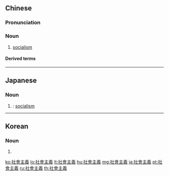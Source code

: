 {{also|社会主義|社会主义}}
==Chinese==
{{zh-forms|s=社会主义|type=22}}

===Pronunciation===
{{zh-pron
|m=shèhuìzhǔyì
|c=se5 wui6-2 zyu2 ji6
|mn=siā-hōe-chú-gī
|cat=n
}}

===Noun===
{{zh-noun}}

# [[socialism]]

====Derived terms====
{{zh-der|民主社會主義}}

{{zh-cat|Intermediate|Politics}}

----

==Japanese==
{{ja-kanjitab|しゃ|かい|しゅ|ぎ|yomi=o}}

===Noun===
{{ja-noun|しゃかいしゅぎ|shin=社会主義}}

# {{kyujitai spelling of|社会主義}}: [[socialism]]

----

==Korean==
{{ko-hanjatab}}

===Noun===
{{ko-noun|hj|hangeul=사회주의}}

# {{hanja form of|사회주의|[[socialism]]}}

[[ko:社會主義]]
[[lo:社會主義]]
[[lt:社會主義]]
[[hu:社會主義]]
[[mg:社會主義]]
[[ja:社會主義]]
[[pt:社會主義]]
[[ru:社會主義]]
[[th:社會主義]]